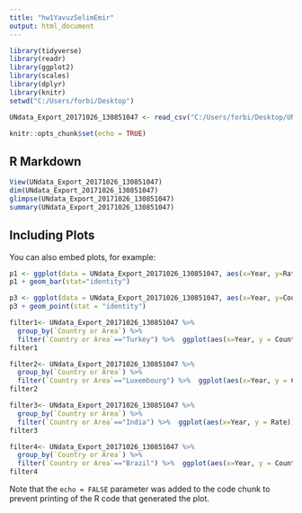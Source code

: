 ```yaml
---
title: "hw1YavuzSelimEmir"
output: html_document
---
```


```r
library(tidyverse)
library(readr)
library(ggplot2)
library(scales)
library(dplyr)
library(knitr)
setwd("C:/Users/forbi/Desktop")

UNdata_Export_20171026_130851047 <- read_csv("C:/Users/forbi/Desktop/UNdata_Export_20171026_130851047.csv")

knitr::opts_chunk$set(echo = TRUE)
```

## R Markdown

```r
View(UNdata_Export_20171026_130851047)
dim(UNdata_Export_20171026_130851047)
glimpse(UNdata_Export_20171026_130851047)
summary(UNdata_Export_20171026_130851047)
```

## Including Plots

You can also embed plots, for example:

```r
p1 <- ggplot(data = UNdata_Export_20171026_130851047, aes(x=Year, y=Rate))
p1 + geom_bar(stat="identity")

p3 <- ggplot(data = UNdata_Export_20171026_130851047, aes(x=Year, y=Count))
p3 + geom_point(stat = "identity")

filter1<- UNdata_Export_20171026_130851047 %>%
  group_by(`Country or Area`) %>%
  filter(`Country or Area`=="Turkey") %>%  ggplot(aes(x=Year, y = Count)) + geom_bar(stat = "identity")
filter1

filter2<- UNdata_Export_20171026_130851047 %>%
  group_by(`Country or Area`) %>%
  filter(`Country or Area`=="Luxembourg") %>%  ggplot(aes(x=Year, y = Count)) + geom_bar(stat = "identity")
filter2

filter3<- UNdata_Export_20171026_130851047 %>%
  group_by(`Country or Area`) %>%
  filter(`Country or Area`=="India") %>%  ggplot(aes(x=Year, y = Rate)) + geom_bar(stat = "identity")
filter3

filter4<- UNdata_Export_20171026_130851047 %>%
  group_by(`Country or Area`) %>%
  filter(`Country or Area`=="Brazil") %>%  ggplot(aes(x=Year, y = Count)) + geom_bar(stat = "identity")
filter4
```



Note that the `echo = FALSE` parameter was added to the code chunk to prevent printing of the R code that generated the plot.
